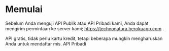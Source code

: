 
# Memulai

Sebelum Anda menguji API Publik atau API Pribadi kami, Anda dapat mengirim permintaan ke server kami; https://technonatura.herokuapp.com .

API gratis, tidak perlu kartu kredit, tetapi beberapa mungkin mengharuskan Anda untuk mendaftar mis. API Pribadi

